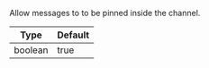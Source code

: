 Allow messages to to be pinned inside the channel. 

| Type | Default |
| - | - |
| boolean | true |
